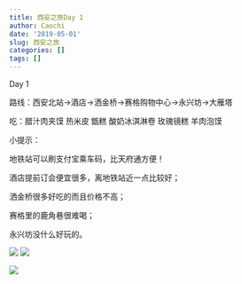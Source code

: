 ---
title: 西安之旅Day 1
author: Caochi
date: '2019-05-01'
slug: 西安之旅
categories: []
tags: []
---
Day 1

路线：西安北站→酒店→洒金桥→赛格购物中心→永兴坊→大雁塔

吃：腊汁肉夹馍 热米皮 甑糕 酸奶冰淇淋卷 玫瑰镜糕 羊肉泡馍

小提示：

地铁站可以刷支付宝乘车码，比天府通方便！

酒店提前订会便宜很多，离地铁站近一点比较好；

洒金桥很多好吃的而且价格不高；

赛格里的鹿角巷很难喝；

永兴坊没什么好玩的。

![](C:/Users/Liuye/Pictures/roujiamo.jpg)
![](C:/Users/Liuye/Pictures/suannaibingqilinjuan.jpg)

![](C:/Users/Liuye/Pictures/yangroupaomo.jpg)